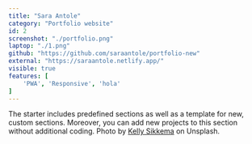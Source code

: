 ```yaml
---
title: "Sara Antole"
category: "Portfolio website"
id: 2
screenshot: "./portfolio.png"
laptop: "./1.png"
github: "https://github.com/saraantole/portfolio-new"
external: "https://saraantole.netlify.app/"
visible: true
features: [
    'PWA', 'Responsive', 'hola'
]
---
```


The starter includes predefined sections as well as a template for new, custom sections. Moreover, you can add new projects to this section without additional coding. Photo by <a href="https://unsplash.com/@kellysikkema?utm_source=unsplash&utm_medium=referral&utm_content=creditCopyText" target="_blank" rel="nofollow noopener noreferrer" aria-label="External Link">Kelly Sikkema</a> on Unsplash.
